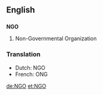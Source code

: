 ==English==
==={{initialism}}===
'''NGO'''

#Non-Governmental Organization

===Translation===
*Dutch: NGO
*French: ONG
[[de:NGO]]
[[et:NGO]]